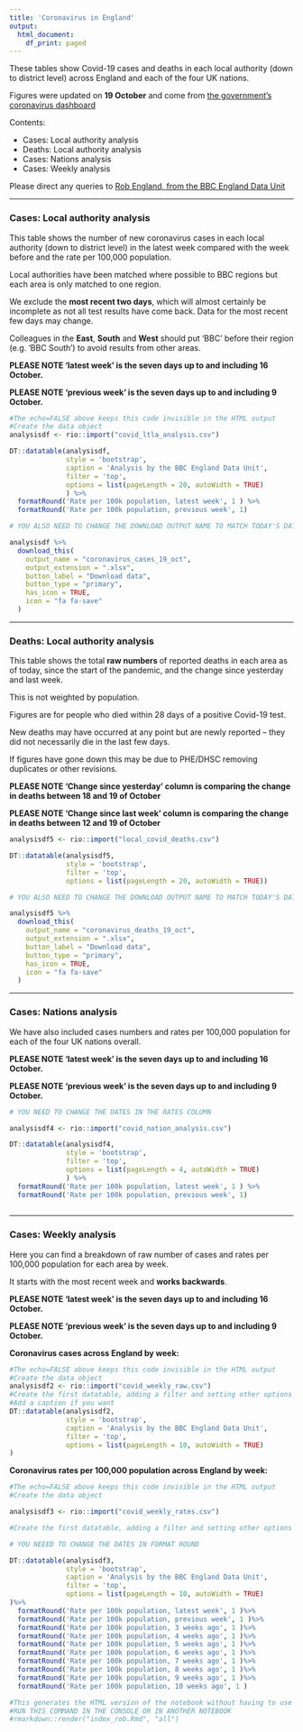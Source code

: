 ---
title: 'Coronavirus in England'
output:
  html_document:
    df_print: paged
---

These tables show Covid-19 cases and deaths in each local authority (down to district level) across England and each of the four UK nations.

Figures were updated on <b>19 October</b> and come from [the government’s coronavirus dashboard](https://coronavirus.data.gov.uk/cases)

Contents:
<ul>
  <li>Cases: Local authority analysis</li>
  <li>Deaths: Local authority analysis</li>
  <li>Cases: Nations analysis</li>
  <li>Cases: Weekly analysis</li>
</ul>

Please direct any queries to [Rob England, from the BBC England Data Unit](mailto:robert.england@bbc.co.uk)

<hr class="rounded">

<h3> Cases: Local authority analysis </h3>

This table shows the number of new coronavirus cases in each local authority (down to district level) in the latest week compared with the week before and the rate per 100,000 population.

Local authorities have been matched where possible to BBC regions but each area is only matched to one region.

We exclude the <b>most recent two days</b>, which will almost certainly be incomplete as not all test results have come back. Data for the most recent few days may change.

Colleagues in the <b>East</b>, <b>South</b> and <b>West</b> should put 'BBC' before their region (e.g. 'BBC South') to avoid results from other areas.

<b> PLEASE NOTE 'latest week' is the seven days up to and including 16 October. </b>

<b> PLEASE NOTE 'previous week' is the seven days up to and including 9 October. </b>

```{r echo=FALSE}
#The echo=FALSE above keeps this code invisible in the HTML output
#Create the data object
analysisdf <- rio::import("covid_ltla_analysis.csv")

DT::datatable(analysisdf,
              style = 'bootstrap', 
              caption = 'Analysis by the BBC England Data Unit', 
              filter = 'top', 
              options = list(pageLength = 20, autoWidth = TRUE)
              ) %>% 
  formatRound('Rate per 100k population, latest week', 1 ) %>%
  formatRound('Rate per 100k population, previous week', 1)

# YOU ALSO NEED TO CHANGE THE DOWNLOAD OUTPUT NAME TO MATCH TODAY'S DATE

analysisdf %>% 
  download_this(
    output_name = "coronavirus_cases_19_oct",
    output_extension = ".xlsx",
    button_label = "Download data",
    button_type = "primary",
    has_icon = TRUE,
    icon = "fa fa-save"
  )

```
<hr class="rounded">

<h3> Deaths: Local authority analysis </h3>

This table shows the total <b> raw numbers </b> of reported deaths in each area as of today, since the start of the pandemic, and the change since yesterday and last week.

This is not weighted by population.

Figures are for people who died within 28 days of a positive Covid-19 test.

New deaths may have occurred at any point but are newly reported – they did not necessarily die in the last few days.

If figures have gone down this may be due to PHE/DHSC removing duplicates or other revisions.

<b> PLEASE NOTE 'Change since yesterday' column is comparing the change in deaths between 18 and 19 of October </b>

<b> PLEASE NOTE 'Change since last week' column is comparing the change in deaths between 12 and 19 of October </b>

```{r echo=FALSE}

analysisdf5 <- rio::import("local_covid_deaths.csv")

DT::datatable(analysisdf5, 
              style = 'bootstrap', 
              filter = 'top', 
              options = list(pageLength = 20, autoWidth = TRUE))

# YOU ALSO NEED TO CHANGE THE DOWNLOAD OUTPUT NAME TO MATCH TODAY'S DATE

analysisdf5 %>% 
  download_this(
    output_name = "coronavirus_deaths_19_oct",
    output_extension = ".xlsx",
    button_label = "Download data",
    button_type = "primary",
    has_icon = TRUE,
    icon = "fa fa-save"
  )

```
<hr class="rounded">

<h3> Cases: Nations analysis </h3>

We have also included cases numbers and rates per 100,000 population for each of the four UK nations overall.

<b> PLEASE NOTE 'latest week' is the seven days up to and including 16 October. </b>

<b> PLEASE NOTE 'previous week' is the seven days up to and including 9 October. </b>

```{r echo=FALSE}

# YOU NEED TO CHANGE THE DATES IN THE RATES COLUMN

analysisdf4 <- rio::import("covid_nation_analysis.csv")

DT::datatable(analysisdf4, 
              style = 'bootstrap', 
              filter = 'top', 
              options = list(pageLength = 4, autoWidth = TRUE)
              ) %>% 
  formatRound('Rate per 100k population, latest week', 1 ) %>%
  formatRound('Rate per 100k population, previous week', 1)
  
```

<hr class="rounded">

<h3> Cases: Weekly analysis </h3>

Here you can find a breakdown of raw number of cases and rates per 100,000 population for each area by week.

It starts with the most recent week and <b> works backwards</b>.

<b> PLEASE NOTE 'latest week' is the seven days up to and including 16 October. </b>

<b> PLEASE NOTE 'previous week' is the seven days up to and including 9 October. </b>

<b>Coronavirus cases across England by week:</b>

```{r echo=FALSE}

#The echo=FALSE above keeps this code invisible in the HTML output
#Create the data object
analysisdf2 <- rio::import("covid_weekly_raw.csv")
#Create the first datatable, adding a filter and setting other options
#Add a caption if you want
DT::datatable(analysisdf2,
              style = 'bootstrap', 
              caption = 'Analysis by the BBC England Data Unit', 
              filter = 'top', 
              options = list(pageLength = 10, autoWidth = TRUE)
)

```

<b>Coronavirus rates per 100,000 population across England by week:</b>

```{r echo=FALSE}

#The echo=FALSE above keeps this code invisible in the HTML output
#Create the data object

analysisdf3 <- rio::import("covid_weekly_rates.csv")

#Create the first datatable, adding a filter and setting other options

# YOU NEEED TO CHANGE THE DATES IN FORMAT ROUND

DT::datatable(analysisdf3,
              style = 'bootstrap', 
              caption = 'Analysis by the BBC England Data Unit', 
              filter = 'top', 
              options = list(pageLength = 10, autoWidth = TRUE)
)%>% 
  formatRound('Rate per 100k population, latest week', 1 )%>% 
  formatRound('Rate per 100k population, previous week', 1 )%>% 
  formatRound('Rate per 100k population, 3 weeks ago', 1 )%>% 
  formatRound('Rate per 100k population, 4 weeks ago', 1 )%>% 
  formatRound('Rate per 100k population, 5 weeks ago', 1 )%>% 
  formatRound('Rate per 100k population, 6 weeks ago', 1 )%>% 
  formatRound('Rate per 100k population, 7 weeks ago', 1 )%>% 
  formatRound('Rate per 100k population, 8 weeks ago', 1 )%>% 
  formatRound('Rate per 100k population, 9 weeks ago', 1 )%>% 
  formatRound('Rate per 100k population, 10 weeks ago', 1 )

```

```{r echo=FALSE}
#This generates the HTML version of the notebook without having to use the Knit button in RStudio
#RUN THIS COMMAND IN THE CONSOLE OR IN ANOTHER NOTEBOOK
#rmarkdown::render("index_rob.Rmd", "all")
```

